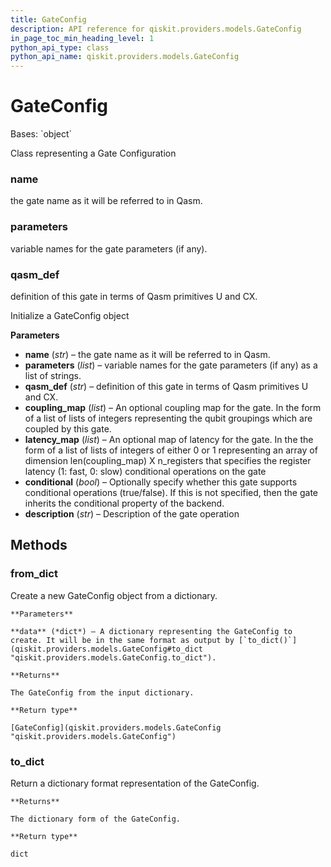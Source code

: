 ```yaml
---
title: GateConfig
description: API reference for qiskit.providers.models.GateConfig
in_page_toc_min_heading_level: 1
python_api_type: class
python_api_name: qiskit.providers.models.GateConfig
---
```


# GateConfig

<Class id="qiskit.providers.models.GateConfig" isDedicatedPage={true} github="https://github.com/qiskit/qiskit/tree/stable/0.23/qiskit/providers/models/backendconfiguration.py" signature="GateConfig(name, parameters, qasm_def, coupling_map=None, latency_map=None, conditional=None, description=None)" modifiers="class">
  Bases: `object`

  Class representing a Gate Configuration

  ### name

  <Attribute id="qiskit.providers.models.GateConfig.name">
    the gate name as it will be referred to in Qasm.
  </Attribute>

  ### parameters

  <Attribute id="qiskit.providers.models.GateConfig.parameters">
    variable names for the gate parameters (if any).
  </Attribute>

  ### qasm\_def

  <Attribute id="qiskit.providers.models.GateConfig.qasm_def">
    definition of this gate in terms of Qasm primitives U and CX.
  </Attribute>

  Initialize a GateConfig object

  **Parameters**

  *   **name** (*str*) – the gate name as it will be referred to in Qasm.
  *   **parameters** (*list*) – variable names for the gate parameters (if any) as a list of strings.
  *   **qasm\_def** (*str*) – definition of this gate in terms of Qasm primitives U and CX.
  *   **coupling\_map** (*list*) – An optional coupling map for the gate. In the form of a list of lists of integers representing the qubit groupings which are coupled by this gate.
  *   **latency\_map** (*list*) – An optional map of latency for the gate. In the the form of a list of lists of integers of either 0 or 1 representing an array of dimension len(coupling\_map) X n\_registers that specifies the register latency (1: fast, 0: slow) conditional operations on the gate
  *   **conditional** (*bool*) – Optionally specify whether this gate supports conditional operations (true/false). If this is not specified, then the gate inherits the conditional property of the backend.
  *   **description** (*str*) – Description of the gate operation

  ## Methods

  <span id="qiskit-providers-models-gateconfig-from-dict" />

  ### from\_dict

  <Function id="qiskit.providers.models.GateConfig.from_dict" signature="GateConfig.from_dict(data)" modifiers="classmethod">
    Create a new GateConfig object from a dictionary.

    **Parameters**

    **data** (*dict*) – A dictionary representing the GateConfig to create. It will be in the same format as output by [`to_dict()`](qiskit.providers.models.GateConfig#to_dict "qiskit.providers.models.GateConfig.to_dict").

    **Returns**

    The GateConfig from the input dictionary.

    **Return type**

    [GateConfig](qiskit.providers.models.GateConfig "qiskit.providers.models.GateConfig")
  </Function>

  <span id="qiskit-providers-models-gateconfig-to-dict" />

  ### to\_dict

  <Function id="qiskit.providers.models.GateConfig.to_dict" signature="GateConfig.to_dict()">
    Return a dictionary format representation of the GateConfig.

    **Returns**

    The dictionary form of the GateConfig.

    **Return type**

    dict
  </Function>
</Class>

